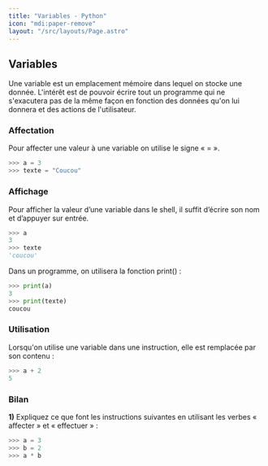 ```yaml
---
title: "Variables - Python"
icon: "mdi:paper-remove"
layout: "/src/layouts/Page.astro"
---
```


## Variables

Une variable est un emplacement mémoire dans lequel on stocke une donnée.
L'intérêt est de pouvoir écrire tout un programme qui ne s'exacutera pas de la
même façon en fonction des données qu'on lui donnera et des actions de
l'utilisateur.

### Affectation

Pour affecter une valeur à une variable on utilise le signe « = ».

```py
>>> a = 3
>>> texte = "Coucou"
```

### Affichage

Pour afficher la valeur d’une variable dans le shell, il suffit d’écrire son
nom et d’appuyer sur entrée.

```py
>>> a
3
>>> texte
'coucou'
```

Dans un programme, on utilisera la fonction print() :

```py
>>> print(a)
3
>>> print(texte)
coucou
```

### Utilisation

Lorsqu'on utilise une variable dans une instruction, elle est remplacée par
son contenu :

```py
>>> a + 2
5
```

### Bilan

**1)** Expliquez ce que font les instructions suivantes en utilisant les
verbes « affecter » et « effectuer » :

```py
>>> a = 3
>>> b = 2
>>> a * b
```
